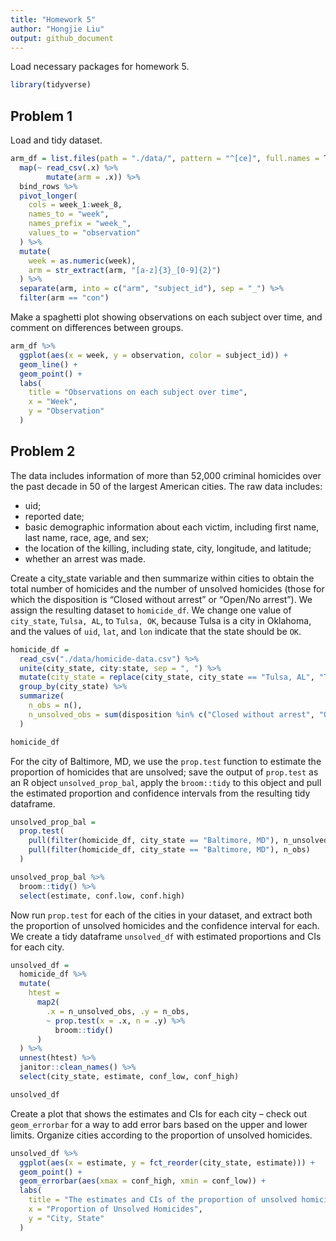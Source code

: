 ```yaml
---
title: "Homework 5"
author: "Hongjie Liu"
output: github_document
---
```



Load necessary packages for homework 5.

```r
library(tidyverse)
```


## Problem 1

Load and tidy dataset.

```r
arm_df = list.files(path = "./data/", pattern = "^[ce]", full.names = T) %>% 
  map(~ read_csv(.x) %>% 
        mutate(arm = .x)) %>% 
  bind_rows %>% 
  pivot_longer(
    cols = week_1:week_8,
    names_to = "week",
    names_prefix = "week_",
    values_to = "observation"
  ) %>% 
  mutate(
    week = as.numeric(week),
    arm = str_extract(arm, "[a-z]{3}_[0-9]{2}")
  ) %>% 
  separate(arm, into = c("arm", "subject_id"), sep = "_") %>% 
  filter(arm == "con")
```

Make a spaghetti plot showing observations on each subject over time, and comment on differences between groups.

```r
arm_df %>% 
  ggplot(aes(x = week, y = observation, color = subject_id)) +
  geom_line() +
  geom_point() +
  labs(
    title = "Observations on each subject over time",
    x = "Week",
    y = "Observation"
  )
```


## Problem 2

The data includes information of more than 52,000 criminal homicides over the past decade in 50 of the largest American cities. The raw data includes:

* uid;
* reported date;
* basic demographic information about each victim, including first name, last name, race, age, and sex;
* the location of the killing, including state, city, longitude, and latitude;
* whether an arrest was made.

Create a city_state variable and then summarize within cities to obtain the total number of homicides and the number of unsolved homicides (those for which the disposition is “Closed without arrest” or “Open/No arrest”). We assign the resulting dataset to `homicide_df`. We change one value of `city_state`, `Tulsa, AL`, to `Tulsa, OK`, because Tulsa is a city in Oklahoma, and the values of `uid`, `lat`, and `lon` indicate that the state should be `OK`.

```r
homicide_df =
  read_csv("./data/homicide-data.csv") %>% 
  unite(city_state, city:state, sep = ", ") %>% 
  mutate(city_state = replace(city_state, city_state == "Tulsa, AL", "Tulsa, OK")) %>% 
  group_by(city_state) %>% 
  summarize(
    n_obs = n(),
    n_unsolved_obs = sum(disposition %in% c("Closed without arrest", "Open/No arrest"))
  )

homicide_df
```

For the city of Baltimore, MD, we use the `prop.test` function to estimate the proportion of homicides that are unsolved; save the output of `prop.test` as an R object `unsolved_prop_bal`, apply the `broom::tidy` to this object and pull the estimated proportion and confidence intervals from the resulting tidy dataframe.

```r
unsolved_prop_bal =
  prop.test(
    pull(filter(homicide_df, city_state == "Baltimore, MD"), n_unsolved_obs),
    pull(filter(homicide_df, city_state == "Baltimore, MD"), n_obs)
  )

unsolved_prop_bal %>% 
  broom::tidy() %>% 
  select(estimate, conf.low, conf.high)
```

Now run `prop.test` for each of the cities in your dataset, and extract both the proportion of unsolved homicides and the confidence interval for each. We create a tidy dataframe `unsolved_df` with estimated proportions and CIs for each city.

```r
unsolved_df =
  homicide_df %>% 
  mutate(
    htest = 
      map2(
        .x = n_unsolved_obs, .y = n_obs,
        ~ prop.test(x = .x, n = .y) %>% 
          broom::tidy()
      )
  ) %>% 
  unnest(htest) %>% 
  janitor::clean_names() %>% 
  select(city_state, estimate, conf_low, conf_high)

unsolved_df
```

Create a plot that shows the estimates and CIs for each city – check out `geom_errorbar` for a way to add error bars based on the upper and lower limits. Organize cities according to the proportion of unsolved homicides.

```r
unsolved_df %>% 
  ggplot(aes(x = estimate, y = fct_reorder(city_state, estimate))) +
  geom_point() +
  geom_errorbar(aes(xmax = conf_high, xmin = conf_low)) +
  labs(
    title = "The estimates and CIs of the proportion of unsolved homicides",
    x = "Proportion of Unsolved Homicides",
    y = "City, State"
  )
```

